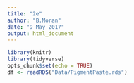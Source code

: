 ```yaml
---
title: "2e"
author: "B.Moran"
date: "9 May 2017"
output: html_document
---
```


```r
library(knitr)
library(tidyverse)
opts_chunk$set(echo = TRUE)
df <- readRDS("Data/PigmentPaste.rds")
```

```r

```

